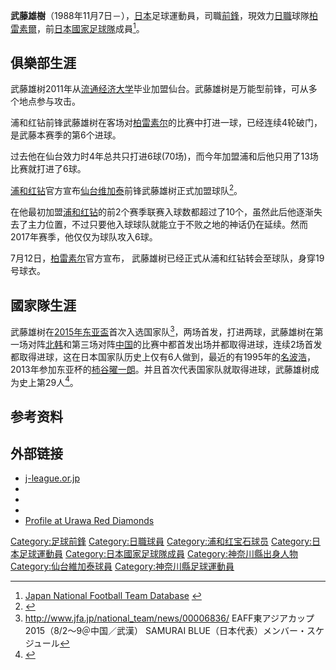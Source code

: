 {{noteTA|G1=Football|G2=JLeague}}
{{Infobox football biography
|name=武藤雄樹
|birth_date={{Birth date and age|1988|11|7}}
|height={{height|m=1.70}}
|position=[[前鋒|前鋒]]
|cityofbirth =[[神奈川縣|神奈川縣]][[座間市|座間市]]
|countryofbirth = {{JPN}}
|currentclub=[[柏雷素爾|柏雷素爾]]
|clubnumber=19
|years1=2011–2014
|clubs1=[[仙台維加泰|仙台維加泰]]
|caps1=70
|goals1=6
|years2=2015–2021
|clubs2=[[浦和紅鑽|浦和紅鑽]]
|caps2=197
|goals2=41
|years3=2021–
|clubs3=[[柏雷素爾|柏雷素爾]]
|caps3=13
|goals3=0
|nationalyears1 = 2015
|nationalteam1 = [[日本國家足球隊|日本]]
|nationalcaps1 = 2
|nationalgoals1 = 2
|club-update= 2021年12月4日
|ntupdate=2015年8月9日
}}
'''武藤雄樹'''（1988年11月7日－），[[日本|日本]]足球運動員，司職[[前鋒|前鋒]]，現效力[[日本職業足球聯賽|日職]]球隊[[柏雷素爾|柏雷素爾]]，前[[日本國家足球隊|日本國家足球隊]]成員<ref name="JNFTD">[http://www.jfootball-db.com/players_ma/yuki_muto.html Japan National Football Team Database] {{Wayback|url=http://www.jfootball-db.com/players_ma/yuki_muto.html |date=20210125150050 }}{{ja}}</ref>。

==俱樂部生涯==
武藤雄树2011年从[[流通经济大学|流通经济大学]]毕业加盟仙台。武藤雄树是万能型前锋，可从多个地点参与攻击。

浦和红钻前锋武藤雄树在客场对[[柏雷素尔|柏雷素尔]]的比赛中打进一球，已经连续4轮破门，是武藤本赛季的第6个进球。

过去他在仙台效力时4年总共只打进6球(70场)，而今年加盟浦和后他只用了13场比赛就打进了6球。

[[浦和红钻|浦和红钻]]官方宣布[[仙台维加泰|仙台维加泰]]前锋武藤雄树正式加盟球队<ref>{{Cite press release|title=武藤雄樹選手 浦和レッズへ完全移籍のお知らせ|publisher=ベガルタ仙台|date=2014-12-12|url=http://www.vegalta.co.jp/news/press_release/2014/12/post-2176.html|accessdate=2015-01-13|archive-date=2016-03-05|archive-url=https://web.archive.org/web/20160305012520/http://www.vegalta.co.jp/news/press_release/2014/12/post-2176.html|dead-url=no}}</ref>。

在他最初加盟[[浦和红钻|浦和红钻]]的前2个赛季联赛入球数都超过了10个，虽然此后他逐渐失去了主力位置，不过只要他入球球队就能立于不败之地的神话仍在延续。然而2017年赛季，他仅仅为球队攻入6球。

7月12日，[[柏雷素尔|柏雷素尔]]官方宣布， 武藤雄树已经正式从浦和红钻转会至球队，身穿19号球衣。

==國家隊生涯==
武藤雄树在[[2015年东亚盃|2015年东亚盃]]首次入选国家队<ref>http://www.jfa.jp/national_team/news/00006836/ {{Wayback|url=http://www.jfa.jp/national_team/news/00006836/ |date=20180612141329 }} EAFF東アジアカップ2015（8/2～9＠中国／武漢） SAMURAI BLUE（日本代表）メンバー・スケジュール</ref>，两场首发，打进两球，武藤雄树在第一场对阵[[北韩国家足球队|北韩]]和第三场对阵[[中国国家足球队|中国]]的比赛中都首发出场并都取得进球，连续2场首发都取得进球，这在日本国家队历史上仅有6人做到，最近的有1995年的[[名波浩|名波浩]]，2013年参加东亚杯的[[柿谷曜一朗|柿谷曜一朗]]。并且首次代表国家队就取得进球，武藤雄树成为史上第29人<ref name="NFT">{{cite web|url=http://www.national-football-teams.com/player/60062/Yuki_Muto.html|title=Muto, Yuki|publisher=National Football Teams|accessdate=1 March 2017|archive-date=2015-11-17|archive-url=https://web.archive.org/web/20151117021013/http://www.national-football-teams.com/player/60062/Yuki_Muto.html|dead-url=no}}</ref>。

== 参考资料 ==
{{reflist}}

== 外部链接 ==
*[http://www.jleague.jp/club/urawa/player/detail/800932 j-league.or.jp] {{Wayback|url=http://www.jleague.jp/club/urawa/player/detail/800932 |date=20180201014331 }}
*{{FIFA player|363939}}
*{{Soccerway}}
* {{J.League player}}
* [https://www.urawa-reds.co.jp/players/%E6%AD%A6%E8%97%A4%E9%9B%84%E6%A8%B9/ Profile at Urawa Red Diamonds] {{Wayback|url=https://www.urawa-reds.co.jp/players/%E6%AD%A6%E8%97%A4%E9%9B%84%E6%A8%B9/ |date=20200604094037 }}

[[Category:足球前鋒|Category:足球前鋒]]
[[Category:日職球員|Category:日職球員]]
[[Category:浦和红宝石球员|Category:浦和红宝石球员]]
[[Category:日本足球運動員|Category:日本足球運動員]]
[[Category:日本國家足球隊成員|Category:日本國家足球隊成員]]
[[Category:神奈川縣出身人物|Category:神奈川縣出身人物]]
[[Category:仙台維加泰球員|Category:仙台維加泰球員]]
[[Category:神奈川縣足球運動員|Category:神奈川縣足球運動員]]